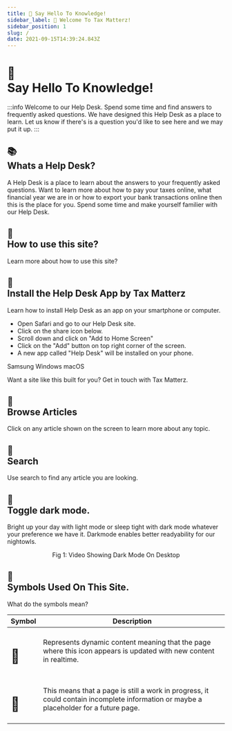 ```yaml
---
title: 👋 Say Hello To Knowledge! 
sidebar_label: 👋 Welcome To Tax Matterz! 
sidebar_position: 1
slug: /
date: 2021-09-15T14:39:24.843Z
---
```

# <div class="emoji">👋</div> Say Hello To Knowledge! 



:::info Welcome to our Help Desk.
Spend some time and find answers to frequently asked questions. We have designed this Help Desk as a place to learn. Let us know if there's is a question you'd like to see here and we may put it up.
:::

## <div class="emoji">📚</div> Whats a Help Desk?
A Help Desk is a place to learn about the answers to your frequently asked questions. Want to learn more about how to pay your taxes online, what financial year we are in or how to export your bank transactions online then this is the place for you. Spend some time and make yourself familier with our Help Desk. 

## <div class="emoji">📃</div> How to use this site? 

Learn more about how to use this site?

## <div class="emoji">📱</div> Install the Help Desk App by Tax Matterz

Learn how to install Help Desk as an app on your smartphone or computer. 

<Tabs>
  <TabItem value="ios" label="iOS">
      <div class="video">
        <ReactPlayer playing="true" controls={false} playsinline={true} autoplay muted={true} loop={true} url="/img/video/web-app-ios.mp4" width="100%" height="100%" /> 
      </div>
        <ul>
            <li>Open Safari and go to our Help Desk site.</li>
            <li>Click on the share icon below.</li>
            <li>Scroll down and click on "Add to Home Screen"</li>
            <li>Click on the "Add" button on top right corner of the screen.</li>
            <li>A new app called "Help Desk" will be installed on your phone.</li>
        </ul>
  </TabItem>
    <TabItem value="samsung" label="Samsung">
        Samsung
  </TabItem>
    <TabItem value="windows" label="Windows">
        Windows
  </TabItem>
    <TabItem value="mac" label="macOS">
        macOS
  </TabItem>

  </Tabs>



Want a site like this built for you? Get in touch with Tax Matterz.

## <div class="emoji">📖</div> Browse Articles

Click on any article shown on the screen to learn more about any topic.

## <div class="emoji">🔎</div> Search

Use search to find any article you are looking. 


## <div class="emoji">🌙</div> Toggle dark mode.

Bright up your day with light mode or sleep tight with dark mode whatever your preference we have it. Darkmode enables better readyability for our nightowls. 

<ReactPlayer playing="true" controls={false} playsinline={true} autoplay muted={true} loop={true} url="/img/video/darkmode.mp4" width="100%" height="100%" /> 
<p align="center">
Fig 1: Video Showing Dark Mode On Desktop
</p>

## <div class="emoji">📃</div> Symbols Used On This Site. 

What do the symbols mean?

| Symbol | Description |
| ------ | ----------- |
| <h1><div class="emoji">🔮</div></h1> | Represents dynamic content meaning that the page where this icon appears is updated with new content in realtime. |
| <h1><div class="emoji">🚧</div></h1> | This means that a page is still a work in progress, it could contain incomplete information or maybe a placeholder for a future page. |